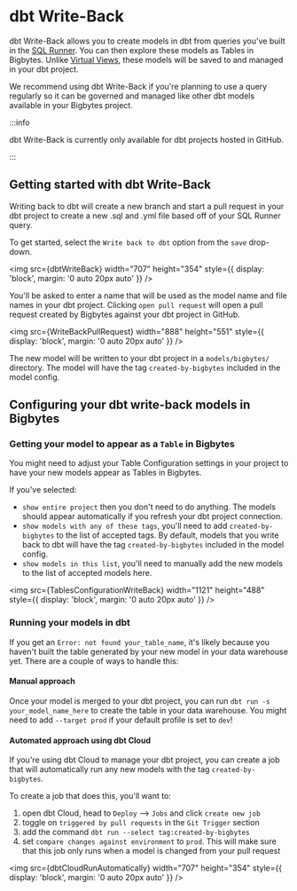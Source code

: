 
# dbt Write-Back

dbt Write-Back allows you to create models in dbt from queries you've built in the [SQL Runner](/references/sql-runner). You can then explore these models as Tables in Bigbytes. Unlike [Virtual Views](/references/virtual-views), these models will be saved to and managed in your dbt project.

We recommend using dbt Write-Back if you're planning to use a query regularly so it can be governed and managed like other dbt models available in your Bigbytes project.

:::info

dbt Write-Back is currently only available for dbt projects hosted in GitHub.

:::

## Getting started with dbt Write-Back

Writing back to dbt will create a new branch and start a pull request in your dbt project to create a new .sql and .yml file based off of your SQL Runner query.

To get started, select the `Write back to dbt` option from the `save` drop-down.

<img
  src={dbtWriteBack}
  width="707"
  height="354"
  style={{ display: 'block', margin: '0 auto 20px auto' }}
/>

You'll be asked to enter a name that will be used as the model name and file names in your dbt project. Clicking `open pull request` will open a pull request created by Bigbytes against your dbt project in GitHub.

<img
  src={WriteBackPullRequest}
  width="888"
  height="551"
  style={{ display: 'block', margin: '0 auto 20px auto' }}
/>

The new model will be written to your dbt project in a `models/bigbytes/` directory. The model will have the tag `created-by-bigbytes` included in the model config.

## Configuring your dbt write-back models in Bigbytes

### Getting your model to appear as a `Table` in Bigbytes

You might need to adjust your Table Configuration settings in your project to have your new models appear as Tables in Bigbytes.

If you've selected:

- `show entire project` then you don't need to do anything. The models should appear automatically if you refresh your dbt project connection.
- `show models with any of these tags`, you'll need to add `created-by-bigbytes` to the list of accepted tags. By default, models that you write back to dbt will have the tag `created-by-bigbytes` included in the model config.
- `show models in this list`, you'll need to manually add the new models to the list of accepted models here.

<img
  src={TablesConfigurationWriteBack}
  width="1121"
  height="488"
  style={{ display: 'block', margin: '0 auto 20px auto' }}
/>

### Running your models in dbt

If you get an `Error: not found your_table_name`, it's likely because you haven't built the table generated by your new model in your data warehouse yet. There are a couple of ways to handle this:

#### Manual approach

Once your model is merged to your dbt project, you can run `dbt run -s your_model_name_here` to create the table in your data warehouse. You might need to add `--target prod` if your default profile is set to `dev`!

#### Automated approach using dbt Cloud

If you're using dbt Cloud to manage your dbt project, you can create a job that will automatically run any new models with the tag `created-by-bigbytes`.

To create a job that does this, you'll want to:

1. open dbt Cloud, head to `Deploy` --> `Jobs` and click `create new job`
2. toggle on `triggered by pull requests` in the `Git Trigger` section
3. add the command `dbt run --select tag:created-by-bigbytes`
4. set `compare changes against environment` to `prod`. This will make sure that this job only runs when a model is changed from your pull request

<img
  src={dbtCloudRunAutomatically}
  width="707"
  height="354"
  style={{ display: 'block', margin: '0 auto 20px auto' }}
/>
